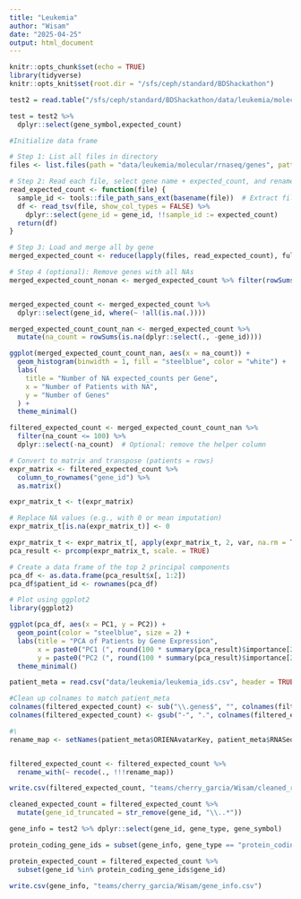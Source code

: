 ```yaml
---
title: "Leukemia"
author: "Wisam"
date: "2025-04-25"
output: html_document
---
```


```r
knitr::opts_chunk$set(echo = TRUE)
library(tidyverse)
knitr::opts_knit$set(root.dir = "/sfs/ceph/standard/BDShackathon")
```

```r
test2 = read.table("/sfs/ceph/standard/BDShackathon/data/leukemia/molecular/rnaseq/genes/FT-SA158752R.genes.results", header = TRUE)
```

```r
test = test2 %>% 
  dplyr::select(gene_symbol,expected_count)
```

```r
#Initialize data frame

# Step 1: List all files in directory
files <- list.files(path = "data/leukemia/molecular/rnaseq/genes", pattern = "\\.genes\\.results$", full.names = TRUE)

# Step 2: Read each file, select gene name + expected_count, and rename expected_count to sample ID
read_expected_count <- function(file) {
  sample_id <- tools::file_path_sans_ext(basename(file))  # Extract file name without extension
  df <- read_tsv(file, show_col_types = FALSE) %>%
    dplyr::select(gene_id = gene_id, !!sample_id := expected_count)
  return(df)
}

# Step 3: Load and merge all by gene
merged_expected_count <- reduce(lapply(files, read_expected_count), full_join, by = "gene_id")
```

```r
# Step 4 (optional): Remove genes with all NAs
merged_expected_count_nonan <- merged_expected_count %>% filter(rowSums(is.na(.)) < ncol(.) - 1)


merged_expected_count <- merged_expected_count %>%
  dplyr::select(gene_id, where(~ !all(is.na(.))))
```


```r
merged_expected_count_count_nan <- merged_expected_count %>%
  mutate(na_count = rowSums(is.na(dplyr::select(., -gene_id))))
```

```r
ggplot(merged_expected_count_count_nan, aes(x = na_count)) +
  geom_histogram(binwidth = 1, fill = "steelblue", color = "white") +
  labs(
    title = "Number of NA expected_counts per Gene",
    x = "Number of Patients with NA",
    y = "Number of Genes"
  ) +
  theme_minimal()


```
```r
filtered_expected_count <- merged_expected_count_count_nan %>%
  filter(na_count <= 100) %>%
  dplyr::select(-na_count)  # Optional: remove the helper column
```



```r
# Convert to matrix and transpose (patients = rows)
expr_matrix <- filtered_expected_count %>%
  column_to_rownames("gene_id") %>%
  as.matrix()

expr_matrix_t <- t(expr_matrix)

# Replace NA values (e.g., with 0 or mean imputation)
expr_matrix_t[is.na(expr_matrix_t)] <- 0

expr_matrix_t <- expr_matrix_t[, apply(expr_matrix_t, 2, var, na.rm = TRUE) > 0]
pca_result <- prcomp(expr_matrix_t, scale. = TRUE)

# Create a data frame of the top 2 principal components
pca_df <- as.data.frame(pca_result$x[, 1:2])
pca_df$patient_id <- rownames(pca_df)

# Plot using ggplot2
library(ggplot2)

ggplot(pca_df, aes(x = PC1, y = PC2)) +
  geom_point(color = "steelblue", size = 2) +
  labs(title = "PCA of Patients by Gene Expression",
       x = paste0("PC1 (", round(100 * summary(pca_result)$importance[2, 1], 1), "%)"),
       y = paste0("PC2 (", round(100 * summary(pca_result)$importance[2, 2], 1), "%)")) +
  theme_minimal()
```



```r
patient_meta = read.csv("data/leukemia/leukemia_ids.csv", header = TRUE)

#Clean up colnames to match patient_meta
colnames(filtered_expected_count) <- sub("\\.genes$", "", colnames(filtered_expected_count))
colnames(filtered_expected_count) <- gsub("-", ".", colnames(filtered_expected_count))

#\
rename_map <- setNames(patient_meta$ORIENAvatarKey, patient_meta$RNASeq)


filtered_expected_count <- filtered_expected_count %>%
  rename_with(~ recode(., !!!rename_map))
```


```r
write.csv(filtered_expected_count, "teams/cherry_garcia/Wisam/cleaned_rna_expected_count.csv")
```

```r
cleaned_expected_count = filtered_expected_count %>%
  mutate(gene_id_truncated = str_remove(gene_id, "\\..*"))

gene_info = test2 %>% dplyr::select(gene_id, gene_type, gene_symbol)

protein_coding_gene_ids = subset(gene_info, gene_type == "protein_coding")

protein_expected_count = filtered_expected_count %>% 
  subset(gene_id %in% protein_coding_gene_ids$gene_id)

write.csv(gene_info, "teams/cherry_garcia/Wisam/gene_info.csv")

```




